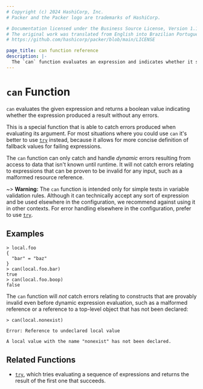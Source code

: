 ```yaml
---
# Copyright (c) 2024 HashiCorp, Inc.
# Packer and the Packer logo are trademarks of HashiCorp.

# Documentation licensed under the Business Source License, Version 1.1.
# The original work was translated from English into Brazilian Portuguese.
# https://github.com/hashicorp/packer/blob/main/LICENSE

page_title: can function reference
description: |-
  The `can` function evaluates an expression and indicates whether it succeeds.
---
```


# `can` Function

`can` evaluates the given expression and returns a boolean value indicating
whether the expression produced a result without any errors.

This is a special function that is able to catch errors produced when evaluating
its argument. For most situations where you could use `can` it's better to use
[`try`](/packer/docs/templates/hcl_templates/functions/conversion/try) instead, because it allows for more concise definition of
fallback values for failing expressions.

The `can` function can only catch and handle _dynamic_ errors resulting from
access to data that isn't known until runtime. It will not catch errors
relating to expressions that can be proven to be invalid for any input, such
as a malformed resource reference.

~> **Warning:** The `can` function is intended only for simple tests in
variable validation rules. Although it can technically accept any sort of
expression and be used elsewhere in the configuration, we recommend against
using it in other contexts. For error handling elsewhere in the configuration,
prefer to use [`try`](/packer/docs/templates/hcl_templates/functions/conversion/try).

## Examples

```shell-session
> local.foo
{
  "bar" = "baz"
}
> can(local.foo.bar)
true
> can(local.foo.boop)
false
```

The `can` function will _not_ catch errors relating to constructs that are
provably invalid even before dynamic expression evaluation, such as a malformed
reference or a reference to a top-level object that has not been declared:

```shell-session
> can(local.nonexist)

Error: Reference to undeclared local value

A local value with the name "nonexist" has not been declared.
```

## Related Functions

- [`try`](/packer/docs/templates/hcl_templates/functions/conversion/try), which tries evaluating a sequence of expressions and
  returns the result of the first one that succeeds.
